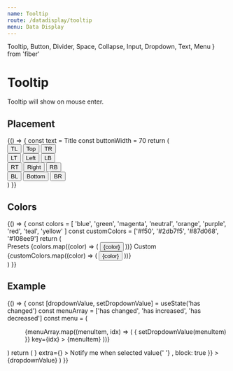 ```yaml
---
name: Tooltip
route: /datadisplay/tooltip
menu: Data Display
---
```


  Tooltip,
  Button,
  Divider,
  Space,
  Collapse,
  Input,
  Dropdown,
  Text,
  Menu
} from 'fiber'

# Tooltip

<Playground>
  <Tooltip title='prompt text'>
    <span>Tooltip will show on mouse enter.</span>
  </Tooltip>
</Playground>

## Placement

<Playground>
  {() => {
    const text = <span>Title</span>
    const buttonWidth = 70
    return (
      <div>
        <div style={{ marginLeft: buttonWidth, whiteSpace: 'nowrap' }}>
          <Tooltip placement='topLeft' title={text}>
            <Button style={{ width: buttonWidth }}>TL</Button>
          </Tooltip>
          <Tooltip placement='top' title={text}>
            <Button style={{ width: buttonWidth }}>Top</Button>
          </Tooltip>
          <Tooltip placement='topRight' title={text}>
            <Button style={{ width: buttonWidth }}>TR</Button>
          </Tooltip>
        </div>
        <div style={{ width: buttonWidth, float: 'left' }}>
          <Tooltip placement='leftTop' title={text}>
            <Button style={{ width: buttonWidth }}>LT</Button>
          </Tooltip>
          <Tooltip placement='left' title={text}>
            <Button style={{ width: buttonWidth }}>Left</Button>
          </Tooltip>
          <Tooltip placement='leftBottom' title={text}>
            <Button style={{ width: buttonWidth }}>LB</Button>
          </Tooltip>
        </div>
        <div style={{ width: buttonWidth, marginLeft: buttonWidth * 4 }}>
          <Tooltip placement='rightTop' title={text}>
            <Button style={{ width: buttonWidth }}>RT</Button>
          </Tooltip>
          <Tooltip placement='right' title={text}>
            <Button style={{ width: buttonWidth }}>Right</Button>
          </Tooltip>
          <Tooltip placement='rightBottom' title={text}>
            <Button style={{ width: buttonWidth }}>RB</Button>
          </Tooltip>
        </div>
        <div
          style={{
            marginLeft: buttonWidth,
            clear: 'both',
            whiteSpace: 'nowrap'
          }}
        >
          <Tooltip placement='bottomLeft' title={text}>
            <Button style={{ width: buttonWidth }}>BL</Button>
          </Tooltip>
          <Tooltip placement='bottom' title={text}>
            <Button style={{ width: buttonWidth }}>Bottom</Button>
          </Tooltip>
          <Tooltip placement='bottomRight' title={text}>
            <Button style={{ width: buttonWidth }}>BR</Button>
          </Tooltip>
        </div>
      </div>
    )
  }}
</Playground>

## Colors

<Playground>
  {() => {
    const colors = [
      'blue',
      'green',
      'magenta',
      'neutral',
      'orange',
      'purple',
      'red',
      'teal',
      'yellow'
    ]
    const customColors = ['#f50', '#2db7f5', '#87d068', '#108ee9']
    return (
      <div>
        <Divider orientation='left'>Presets</Divider>
        <Space>
          {colors.map((color) => (
            <Tooltip title='prompt text' color={color} key={color}>
              <Button>{color}</Button>
            </Tooltip>
          ))}
        </Space>
        <Divider orientation='left'>Custom</Divider>
        <Space>
          {customColors.map((color) => (
            <Tooltip title='prompt text' color={color} key={color}>
              <Button>{color}</Button>
            </Tooltip>
          ))}
        </Space>
      </div>
    )
  }}
</Playground>

## Example

<Playground>
  {() => {
    const [dropdownValue, setDropdownValue] = useState('has changed')
    const menuArray = ['has changed', 'has increased', 'has decreased']
    const menu = (
      <Menu>
        {menuArray.map((menuItem, idx) => (
          <Menu.Item
            onClick={() => {
              setDropdownValue(menuItem)
            }}
            key={idx}
          >
            {menuItem}
          </Menu.Item>
        ))}
      </Menu>
    )
    return (
      <Collapse style={{ width: 500 }}>
        <Collapse.Panel
          header={
            <Input
              defaultValue='Category'
              camouflage
              style={{ width: '100%', fontWeight: 700 }}
            />
          }
          extra={<DeleteIcon />}
        >
          <Space
            direction='vertical'
            style={{ width: '100%', color: '#828282' }}
          >
            <Text style={{ width: '100%' }}>
              Notify me when selected value{' '}
              <Tooltip
                title='Lorem ipsum dolor sit amet nsectetur adipisc lorem ipsu...'
                placement='bottom'
              >
                <InfoIcon
                  style={{
                    color: 'black',
                    width: 12,
                    height: 12,
                    verticalAlign: 'top'
                  }}
                />
              </Tooltip>
            </Text>
            <Dropdown.Button
              overlay={menu}
              style={{ width: '100%' }}
              button={{
                endIcon: <ExpandMoreIcon />,
                block: true
              }}
            >
              {dropdownValue}
            </Dropdown.Button>
          </Space>
        </Collapse.Panel>
      </Collapse>
    )
  }}
</Playground>
